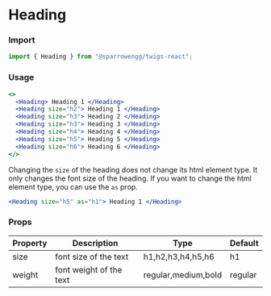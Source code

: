 # Heading

### Import

```jsx
import { Heading } from "@sparrowengg/twigs-react";
```

### Usage 
```jsx live
<>
  <Heading> Heading 1 </Heading>
  <Heading size="h2"> Heading 1 </Heading>
  <Heading size="h3"> Heading 2 </Heading>
  <Heading size="h3"> Heading 3 </Heading>
  <Heading size="h4"> Heading 4 </Heading>
  <Heading size="h5"> Heading 5 </Heading>
  <Heading size="h6"> Heading 6 </Heading>
</>
```

Changing the `size` of the heading does not change its html element type. It only changes the font size of the heading. If you want to change the html element type, you can use the `as` prop.

```jsx live
<Heading size="h5" as="h1"> Heading 1 </Heading>
```

### Props
| Property       | Description                                | Type                    | Default |
|----------------|--------------------------------------------|-------------------------|---------|
| size           | font size of the text                       | h1,h2,h3,h4,h5,h6                   | h1      |
| weight           | font weight of the text                       | regular,medium,bold                   | regular      |
